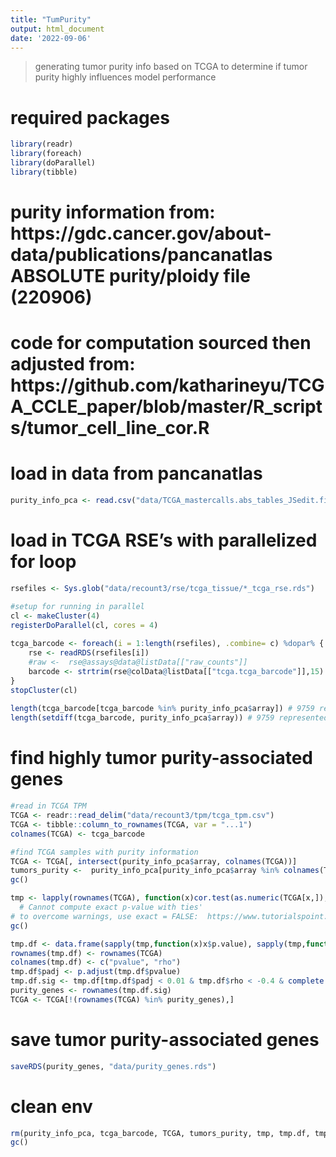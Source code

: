 ```yaml
---
title: "TumPurity"
output: html_document
date: '2022-09-06'
---
```


> generating tumor purity info based on TCGA to determine if tumor purity highly influences model performance

# required packages
```r
library(readr)
library(foreach)
library(doParallel)
library(tibble)
```

# purity information from: https://gdc.cancer.gov/about-data/publications/pancanatlas ABSOLUTE purity/ploidy file (220906)
# code for computation sourced then adjusted from: https://github.com/katharineyu/TCGA_CCLE_paper/blob/master/R_scripts/tumor_cell_line_cor.R

# load in data from pancanatlas
```r
purity_info_pca <- read.csv("data/TCGA_mastercalls.abs_tables_JSedit.fixed.csv")
```

# load in TCGA RSE's with parallelized for loop
```r
rsefiles <- Sys.glob("data/recount3/rse/tcga_tissue/*_tcga_rse.rds")

#setup for running in parallel
cl <- makeCluster(4)
registerDoParallel(cl, cores = 4)
  
tcga_barcode <- foreach(i = 1:length(rsefiles), .combine= c) %dopar% { #run loops in parallel, outputs a combined list
    rse <- readRDS(rsefiles[i])
    #raw <-  rse@assays@data@listData[["raw_counts"]]
    barcode <- strtrim(rse@colData@listData[["tcga.tcga_barcode"]],15)
}
stopCluster(cl) 
  
length(tcga_barcode[tcga_barcode %in% purity_info_pca$array]) # 9759 represented, 336 not
length(setdiff(tcga_barcode, purity_info_pca$array)) # 9759 represented, 336 not
```

# find highly tumor purity-associated genes
```r
#read in TCGA TPM
TCGA <- readr::read_delim("data/recount3/tpm/tcga_tpm.csv") 
TCGA <- tibble::column_to_rownames(TCGA, var = "...1")
colnames(TCGA) <- tcga_barcode

#find TCGA samples with purity information
TCGA <- TCGA[, intersect(purity_info_pca$array, colnames(TCGA))]
tumors_purity <-  purity_info_pca[purity_info_pca$array %in% colnames(TCGA), ]
gc()

tmp <- lapply(rownames(TCGA), function(x)cor.test(as.numeric(TCGA[x,]),tumors_purity$purity, method = "s", exact = FALSE)) # returned lots of warnings 'Warning in cor.test.default(as.numeric(TCGA[x, ]), tumors_purity$purity,  :
  # Cannot compute exact p-value with ties'
# to overcome warnings, use exact = FALSE:  https://www.tutorialspoint.com/how-to-avoid-the-warning-cannot-compute-exact-p-value-with-ties-while-perform-correlation-test-for-spearman-s-correlation-in-r#:~:text=Since%20the%20spearman%20correlation%20coefficient,test%20function.
gc()

tmp.df <- data.frame(sapply(tmp,function(x)x$p.value), sapply(tmp,function(x)x$estimate))
rownames(tmp.df) <- rownames(TCGA)
colnames(tmp.df) <- c("pvalue", "rho")
tmp.df$padj <- p.adjust(tmp.df$pvalue)
tmp.df.sig <- tmp.df[tmp.df$padj < 0.01 & tmp.df$rho < -0.4 & complete.cases(tmp.df),]
purity_genes <- rownames(tmp.df.sig)
TCGA <- TCGA[!(rownames(TCGA) %in% purity_genes),]
```

# save tumor purity-associated genes
```r
saveRDS(purity_genes, "data/purity_genes.rds")
```


# clean env
```r
rm(purity_info_pca, tcga_barcode, TCGA, tumors_purity, tmp, tmp.df, tmp.df.sig, purity_genes, tcga_rse)
gc()
```